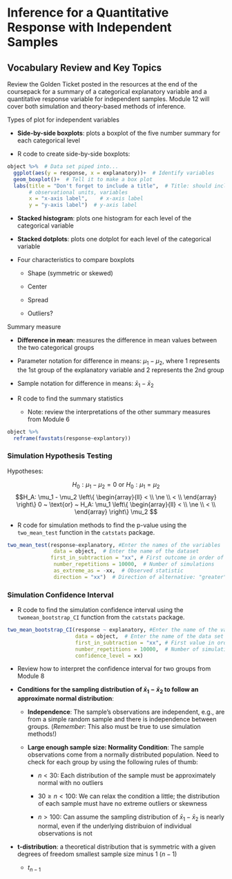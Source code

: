 # Inference for a Quantitative Response with Independent Samples

## Vocabulary Review and Key Topics

Review the Golden Ticket posted in the resources at the end of the coursepack for a summary of a categorical explanatory variable and a quantitative response variable for independent samples.  Module 12 will cover both simulation and theory-based methods of inference.

Types of plot for independent variables

* **Side-by-side boxplots**: plots a boxplot of the five number summary for each categorical level

* R code to create side-by-side boxplots:

```r
object %>%  # Data set piped into...
  ggplot(aes(y = response, x = explanatory))+  # Identify variables
  geom_boxplot()+  # Tell it to make a box plot
  labs(title = "Don't forget to include a title",  # Title: should include the type of plot,
       # observational units, variables
       x = "x-axis label",    # x-axis label
       y = "y-axis label")  # y-axis label
```

* **Stacked histogram**: plots one histogram for each level of the categorical variable

* **Stacked dotplots**: plots one dotplot for each level of the categorical variable

* Four characteristics to compare boxplots

    - Shape  (symmetric or skewed)
    
    - Center 
    
    - Spread
    
    - Outliers?

Summary measure

* **Difference in mean**: measures the difference in mean values between the two categorical groups

- Parameter notation for difference in means: $\mu_1 - \mu_2$, where 1 represents the 1st group of the explanatory variable and 2 represents the 2nd group
    
- Sample notation for difference in means: $\bar{x}_1 - \bar{x}_2$

\vspace{1mm}

* R code to find the summary statistics 

    * Note: review the interpretations of the other summary measures from Module 6

```r
object %>%
  reframe(favstats(response~explantory))
```

### Simulation Hypothesis Testing {-}

Hypotheses:

$$H_0: \mu_1 - \mu_2 = 0 ~ \text{or}~ H_0: \mu_1 = \mu_2 $$
$$H_A: \mu_1 - \mu_2 \left\{
\begin{array}{ll}
< \\
\ne \\
< \\
\end{array}
\right\}
0 
~ \text{or} ~ H_A:
\mu_1 \left\{
\begin{array}{ll}
< \\
\ne \\
< \\
\end{array}
\right\}
\mu_2 $$

* R code for simulation methods to find the p-value using the `two_mean_test` function in the `catstats` package.

```r
two_mean_test(response~explanatory, #Enter the names of the variables 
               data = object,  # Enter the name of the dataset
              first_in_subtraction = "xx", # First outcome in order of subtraction 
               number_repetitions = 10000,  # Number of simulations 
               as_extreme_as = -xx,  # Observed statistic 
               direction = "xx")  # Direction of alternative: "greater", "less", or "two-sided"
```


### Simulation Confidence Interval {-}

* R code to find the simulation confidence interval using the `twomean_bootstrap_CI` function from the `catstats` package.

```r
two_mean_bootstrap_CI(response ~ explanatory, #Enter the name of the variables
                      data = object,  # Enter the name of the data set
                      first_in_subtraction = "xx", # First value in order of subtraction
                      number_repetitions = 10000,  # Number of simulations
                      confidence_level = xx)
```

* Review how to interpret the confidence interval for two groups from Module 8

* **Conditions for the sampling distribution of $\bar{x}_1 - \bar{x}_2$ to follow an approximate normal distribution**:

    * **Independence**: The sample’s observations are independent, e.g., are from a simple random sample and there is independence between groups. (*Remember*: This also must be true to use simulation methods!)

     * **Large enough sample size: Normality Condition**: The sample observations come from a normally distributed population.  Need to check for each group by using the following rules of thumb:
     
         - $n < 30$: Each distribution of the sample must be approximately normal with no outliers
         
         - $30 \ge n < 100$: We can relax the condition a little; the distribution of each sample must have no extreme outliers or skewness
         
         - $n > 100$: Can assume the sampling distribution of $\bar{x}_1 - \bar{x}_2$ is nearly normal, even if the underlying distribuion of individual observations is not
         
* **t-distribution**: a theoretical distribution that is symmetric with a given degrees of freedom smallest sample size minus 1 ($n-1$)

    * $t_{n-1}$



\newpage